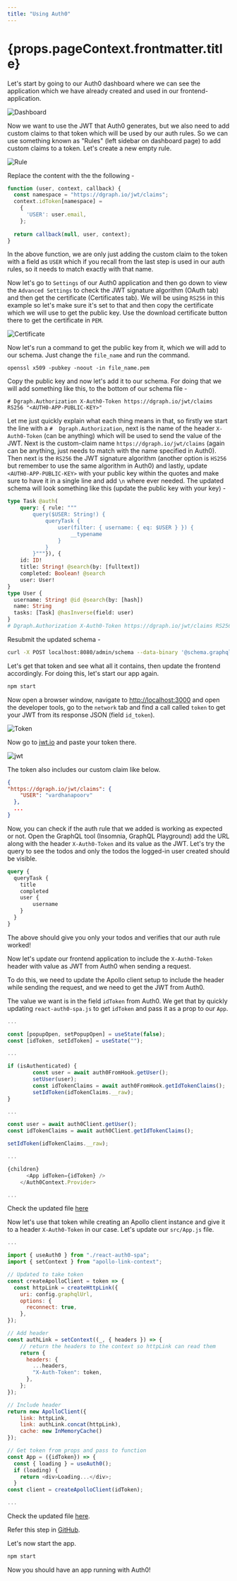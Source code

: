 ```yaml
---
title: "Using Auth0"
---
```


<h1>{props.pageContext.frontmatter.title}</h1>

Let's start by going to our Auth0 dashboard where we can see the application which we have already created and used in our frontend-application.

![Dashboard](../../images/tutorial/todo/dashboard.png)

Now we want to use the JWT that Auth0 generates, but we also need to add custom claims to that token which will be used by our auth rules.
So we can use something known as "Rules" (left sidebar on dashboard page) to add custom claims to a token. Let's create a new empty rule.

![Rule](../../images/tutorial/todo/rule.png)

Replace the content with the the following -
```javascript
function (user, context, callback) {
  const namespace = "https://dgraph.io/jwt/claims";
  context.idToken[namespace] =
    {
      'USER': user.email,
    };
  
  return callback(null, user, context);
}
```

In the above function, we are only just adding the custom claim to the token with a field as `USER` which if you recall from the last step is used in our auth rules, so it needs to match exactly with that name. 

Now let's go to `Settings` of our Auth0 application and then go down to view the `Advanced Settings` to check the JWT signature algorithm (OAuth tab) and then get the certificate (Certificates tab). We will be using `RS256` in this example so let's make sure it's set to that and then copy the certificate which we will use to get the public key.  Use the download certificate button there to get the certificate in `PEM`. 

![Certificate](../../images/tutorial/todo/certificate.png)

Now let's run a command to get the public key from it, which we will add to our schema. Just change the `file_name` and run the command.

```
openssl x509 -pubkey -noout -in file_name.pem
```

Copy the public key and now let's add it to our schema. For doing that we will add something like this, to the bottom of our schema file - 

```
# Dgraph.Authorization X-Auth0-Token https://dgraph.io/jwt/claims RS256 "<AUTH0-APP-PUBLIC-KEY>"
```

Let me just quickly explain what each thing means in that, so firstly we start the line with a `#  Dgraph.Authorization`, next is the name of the header `X-Auth0-Token` (can be anything) which will be used to send the value of the JWT. Next is the custom-claim name `https://dgraph.io/jwt/claims` (again can be anything, just needs to match with the name specified in Auth0). Then next is the `RS256` the JWT signature algorithm (another option is `HS256` but remember to use the same algorithm in Auth0) and lastly, update `<AUTH0-APP-PUBLIC-KEY>` with your public key within the quotes and make sure to have it in a single line and add `\n` where ever needed.  The updated schema will look something like this (update the public key with your key) - 

```graphql
type Task @auth(
    query: { rule: """
        query($USER: String!) {
            queryTask {
                user(filter: { username: { eq: $USER } }) {
                    __typename
                }
            }
        }"""}), {
    id: ID!
    title: String! @search(by: [fulltext])
    completed: Boolean! @search
    user: User!
}
type User {
  username: String! @id @search(by: [hash])
  name: String
  tasks: [Task] @hasInverse(field: user)
}
# Dgraph.Authorization X-Auth0-Token https://dgraph.io/jwt/claims RS256 "<AUTH0-APP-PUBLIC-KEY>"
```

Resubmit the updated schema -
```bash
curl -X POST localhost:8080/admin/schema --data-binary '@schema.graphql'
```

Let's get that token and see what all it contains, then update the frontend accordingly. For doing this, let's start our app again.

```bash
npm start
```

Now open a browser window, navigate to [http://localhost:3000](http://localhost:3000) and open the developer tools, go to the `network` tab and find a call called `token` to get your JWT from its response JSON (field `id_token`).

![Token](../../images/tutorial/todo/token.png)

Now go to [jwt.io](https://jwt.io) and paste your token there.

![jwt](../../images/tutorial/todo/jwt.png)

The token also includes our custom claim like below.

```json
{
"https://dgraph.io/jwt/claims": {
    "USER": "vardhanapoorv"
  },
  ...
}
  ```

Now, you can check if the auth rule that we added is working as expected or not. Open the GraphQL tool (Insomnia, GraphQL Playground) add the URL along with the header `X-Auth0-Token` and its value as the JWT. Let's try the query to see the todos and only the todos the logged-in user created should be visible.
```graphql
query {
  queryTask {
    title
    completed
    user {
        username
    }
  }
}
```

The above should give you only your todos and verifies that our auth rule worked!

Now let's update our frontend application to include the `X-Auth0-Token` header with value as JWT from Auth0 when sending a  request.

To do this, we need to update the Apollo client setup to include the header while sending the request, and we need to get the JWT from Auth0. 

The value we want is in the field `idToken` from Auth0. We get that by quickly updating `react-auth0-spa.js` to get `idToken` and pass it as a prop to our `App`.

```javascript
...

const [popupOpen, setPopupOpen] = useState(false);
const [idToken, setIdToken] = useState("");

...

if (isAuthenticated) {
        const user = await auth0FromHook.getUser();
        setUser(user);
        const idTokenClaims = await auth0FromHook.getIdTokenClaims();
        setIdToken(idTokenClaims.__raw);
}

...

const user = await auth0Client.getUser();
const idTokenClaims = await auth0Client.getIdTokenClaims();

setIdToken(idTokenClaims.__raw);

...

{children}
      <App idToken={idToken} />
    </Auth0Context.Provider>

...

```

Check the updated file [here](https://github.com/dgraph-io/graphql-sample-apps/blob/c94b6eb1cec051238b81482a049100b1cd15bbf7/todo-app-react/src/react-auth0-spa.js)

 Now let's use that token while creating an Apollo client instance and give it to a header `X-Auth0-Token` in our case.  Let's update our `src/App.js` file.

```javascript
...

import { useAuth0 } from "./react-auth0-spa";
import { setContext } from "apollo-link-context";

// Updated to take token
const createApolloClient = token => {
  const httpLink = createHttpLink({
    uri: config.graphqlUrl,
    options: {
      reconnect: true,
    },
});

// Add header
const authLink = setContext((_, { headers }) => {
    // return the headers to the context so httpLink can read them
    return {
      headers: {
        ...headers,
        "X-Auth-Token": token,
      },
    };
});

// Include header
return new ApolloClient({
    link: httpLink,
    link: authLink.concat(httpLink),
    cache: new InMemoryCache()
});

// Get token from props and pass to function
const App = ({idToken}) => {
  const { loading } = useAuth0();
  if (loading) {
    return <div>Loading...</div>;
  }
const client = createApolloClient(idToken);

...
```

Check the updated file [here](https://github.com/dgraph-io/graphql-sample-apps/blob/c94b6eb1cec051238b81482a049100b1cd15bbf7/todo-app-react/src/App.js).

Refer this step in [GitHub](https://github.com/dgraph-io/graphql-sample-apps/commit/c94b6eb1cec051238b81482a049100b1cd15bbf7).

Let's now start the app.

```bash
npm start
```

Now you should have an app running with Auth0!
